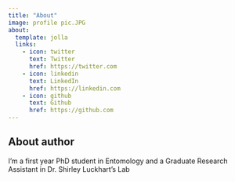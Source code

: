 ```yaml
---
title: "About"
image: profile pic.JPG
about:
  template: jolla
  links:
    - icon: twitter
      text: Twitter
      href: https://twitter.com
    - icon: linkedin
      text: LinkedIn
      href: https://linkedin.com
    - icon: github
      text: Github
      href: https://github.com
---
```



## About author

I'm a first year PhD student in Entomology and a Graduate Research Assistant in Dr. Shirley Luckhart's Lab
